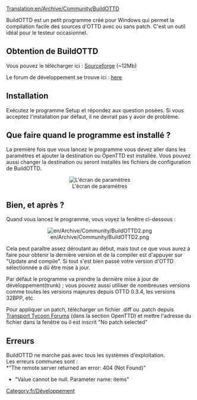 [[Translation:en/Archive/Community/BuildOTTD]]
{{fr/Traduction|en/Archive/Community/BuildOTTD|0}}


{{en/Warning|'''BuildOTTD is having trouble on vista. If you have vista do not use BuildOTTD.'''<br>
}}

BuildOTTD est un petit programme créé pour Windows qui permet la compilation facile des sources d'OTTD avec ou sans patch.
C'est un outil idéal pour le testeur occasionnel. 

== Obtention de BuildOTTD ==
Vous pouvez le télécharger ici : [https://sourceforge.net/projects/bottd/ Sourceforge] (~12Mb)

Le forum de développement se trouve ici : [http://www.tt-forums.net/viewtopic.php?f=33&t=31823 here]

== Installation ==
Exécutez le programme Setup et répondez aux question posées.
Si vous acceptez l'installation par défaut, il ne devrait pas y avoir de problème.
{{en/Warning|'''Ne pas installer vers une destination contenant des espaces'''}}

== Que faire quand le programme est installé ? ==

La première fois que vous lancez le programme vous devez aller dans les paramètres et ajouter la destination ou OpenTTD est installée. Vous pouvez aussi changer la destination ou seront installés les fichiers de configuration de BuildOTTD.

<center>[[File:en/Archive/Community/BuildOTTD settings1.png|L'écran de paramètres]]</center>

== Bien, et après ? ==
Quand vous lancez le programme, vous voyez la fenêtre ci-dessous :
<center>[[File:en/Archive/Community/BuildOTTD2.png]]</center>
Cela peut paraître assez déroutant au début, mais tout ce que vous aurez à faire  pour obtenir la dernière version et de la compiler est d'appuyer sur "Update and compile". Si tout s'est bien passé votre version d'OTTD sélectionnée a dû être mise à jour.

Par défaut le programme va prendre la dernière mise à jour de développement(trunk) ; vous pouvez aussi utiliser de nombreuses versions comme toutes les versions majeures depuis OTTD 0.3.4, les versions 32BPP, etc.

Pour appliquer un patch, télécharger un fichier .diff ou .patch depuis [http://www.tt-forums.net/index.php?c=20 Transport Tycoon Forums] (dans la section OpenTTD) et mettre l'adresse du fichier dans la fenêtre ou il est inscrit "No patch selected"


== Erreurs ==
BuildOTTD ne marche pas avec tous les systèmes d'exploitation.<br>
Les erreurs communes sont : <br>
*"The remote server returned an error: 404 (Not Found)"
*"Value cannot be null. Parameter name: items"


[[Category:fr/Développement]]